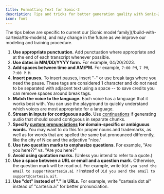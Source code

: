 ---
title: Formatting Text for Sonic-2
description: Tips and tricks for better generation quality with Sonic-2
icon: font
---
<Note>
The tips below are specific to current our [Sonic model family](/build-with-cartesia/tts-models), and may change in the future as we improve our modeling and training procedure.
</Note>

1. **Use appropriate punctuation.** Add punctuation where appropriate and at the end of each transcript whenever possible.
1. **Use dates in MM/DD/YYYY form.** For example, 04/20/2023.
1. **Add spaces between time and AM/PM.** For example, `7:00 PM`, `7 PM`, `7:00 P.M`.
1. **Insert pauses.** To insert pauses, insert "-" or use [break tags](/build-with-cartesia/formatting-text-for-sonic-2/inserting-breaks-pauses) where you need the pause. These tags are considered 1 character and do not need to be separated with adjacent text using a space -- to save credits you can remove spaces around break tags.
1. **Match the voice to the language.** Each voice has a language that it works best with. You can use the playground to quickly understand which voices are most appropriate for a language.
1. **Stream in inputs for contiguous audio.** Use [continuations](/build-with-cartesia/capability-guides/stream-inputs-using-continuations) if generating audio that should sound contiguous in separate chunks.
1. **Specify [custom pronunciations](/build-with-cartesia/capability-guides/specify-custom-pronunciations) for domain-specific or ambiguous words.** You may want to do this for proper nouns and trademarks, as well as for words that are spelled the same but pronounced differently, like the city of Nice and the adjective "nice."
1. **Use two question marks to emphasize questions.** For example, "Are you here??" vs. "Are you here?"
1. **Avoid using quotation marks.** (Unless you intend to refer to a quote.)
1. **Use a space between a URL or email and a question mark.** Otherwise, the question mark will be read out. For example, write `Did you send the email to support@cartesia.ai ?` instead of `Did you send the email to support@cartesia.ai?`.
1. **Use "dot" instead of "." in URLs.** For example, write "cartesia dot ai" instead of "cartesia.ai" for better pronunciation.
